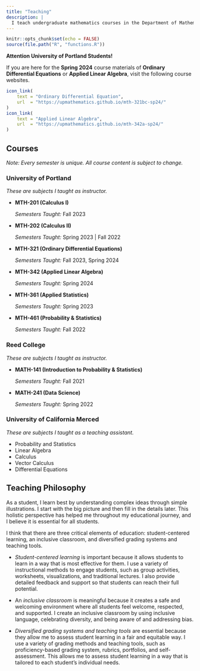 ---
title: "Teaching"
description: | 
  I teach undergraduate mathematics courses in the Department of Mathematics at the University of Portland.
---

```{r setup, include=FALSE}
knitr::opts_chunk$set(echo = FALSE)
source(file.path("R", "functions.R"))
```

::: {.infobox data-latex="{caution}"}
::: {.center data-latex=""}
**Attention University of Portland Students!**

If you are here for the **Spring 2024** course materials of **Ordinary Differential Equations** or **Applied Linear Algebra**, visit the following course websites.

```{r, echo=FALSE}
icon_link(
    text = "Ordinary Differential Equation",
    url  = "https://upmathematics.github.io/mth-321bc-sp24/"
)
icon_link(
    text = "Applied Linear Algebra",
    url  = "https://upmathematics.github.io/mth-342a-sp24/"
)
```
:::
:::

## Courses

*Note: Every semester is unique. All course content is subject to change.*

### University of Portland

*These are subjects I taught as instructor.*

  - **MTH-201 (Calculus I)**
  
    *Semesters Taught:* Fall 2023
  
  - **MTH-202 (Calculus II)**
  
    *Semesters Taught:* Spring 2023 | Fall 2022
  
  - **MTH-321 (Ordinary Differential Equations)**
  
    *Semesters Taught:* Fall 2023, Spring 2024
    
  - **MTH-342 (Applied Linear Algebra)**
  
    *Semesters Taught:* Spring 2024
    
  - **MTH-361 (Applied Statistics)**
  
    *Semesters Taught:* Spring 2023
  
  - **MTH-461 (Probability & Statistics)**
  
    *Semesters Taught:* Fall 2022

### Reed College

*These are subjects I taught as instructor.*

  - **MATH-141 (Introduction to Probability & Statistics)**
  
    *Semesters Taught:* Fall 2021
    
  - **MATH-241 (Data Science)**
  
    *Semesters Taught:* Spring 2022

### University of California Merced

*These are subjects I taught as a teaching assistant.*

  - Probability and Statistics
  - Linear Algebra
  - Calculus
  - Vector Calculus
  - Differential Equations
  
## Teaching Philosophy

As a student, I learn best by understanding complex ideas through simple illustrations. I start with the big picture and then fill in the details later. This holistic perspective has helped me throughout my educational journey, and I believe it is essential for all students.

I think that there are three critical elements of education: student-centered learning, an inclusive classroom, and diversified grading systems and teaching tools.

  * *Student-centered learning* is important because it allows students to learn in a way that is most effective for them. I use a variety of instructional methods to engage students, such as group activities, worksheets, visualizations, and traditional lectures. I also provide detailed feedback and support so that students can reach their full potential.

  * An *inclusive classroom* is meaningful because it creates a safe and welcoming environment where all students feel welcome, respected, and supported. I create an inclusive classroom by using inclusive language, celebrating diversity, and being aware of and addressing bias.

  * *Diversified grading systems and teaching tools* are essential because they allow me to assess student learning in a fair and equitable way. I use a variety of grading methods and teaching tools, such as proficiency-based grading system, rubrics, portfolios, and self-assessment. This allows me to assess student learning in a way that is tailored to each student's individual needs.
